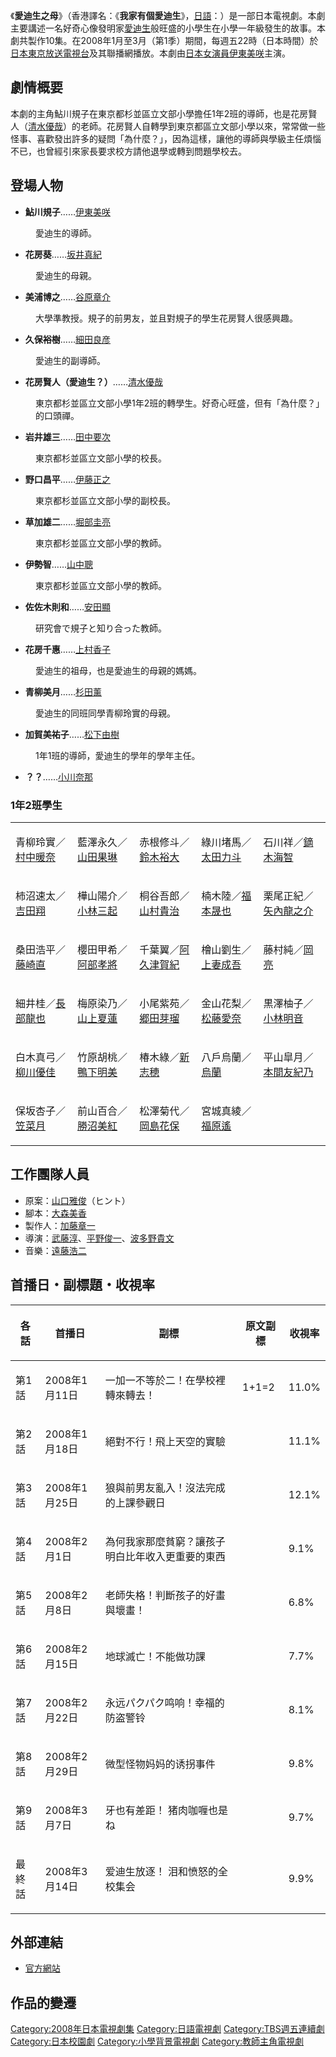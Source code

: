 《'''愛迪生之母'''》（香港譯名：《'''我家有個愛迪生'''》，[[日語|日語]]：{{lang|ja|エジソンの母}}）是一部日本電視劇。本劇主要講述一名好奇心像發明家[[湯瑪斯·愛迪生|愛迪生]]般旺盛的小學生在小學一年級發生的故事。本劇共製作10集。在2008年1月至3月（第1季）期間，每週五22時（日本時間）於[[日本|日本]][[東京廣播公司|東京放送電視台]]及其聯播網播放。本劇由[[日本|日本]][[女演員|女演員]][[伊東美咲|伊東美咲]]主演。

== 劇情概要 ==
本劇的主角鮎川規子在東京都杉並區立文部小學擔任1年2班的導師，也是花房賢人（[[清水優哉|清水優哉]]）的老師。花房賢人自轉學到東京都區立文部小學以來，常常做一些怪事、喜歡發出許多的疑問「為什麼？」，因為這樣，讓他的導師與學級主任煩惱不已，也曾經引來家長要求校方請他退學或轉到問題學校去。

== 登場人物 ==
*'''鮎川規子'''……[[伊東美咲|伊東美咲]]
: 愛迪生的導師。

*'''花房葵'''……[[坂井真紀|坂井真紀]]
: 愛迪生的母親。

*'''美浦博之'''……[[谷原章介|谷原章介]]
: 大學準教授。規子的前男友，並且對規子的學生花房賢人很感興趣。

*'''久保裕樹'''……[[細田良彦|細田良彦]]
: 愛迪生的副導師。

*'''花房賢人（愛迪生？）'''……[[清水優哉|清水優哉]]
: 東京都杉並區立文部小學1年2班的轉學生。好奇心旺盛，但有「為什麼？」的口頭禪。

*'''岩井雄三'''……[[田中要次|田中要次]]
: 東京都杉並區立文部小學的校長。

*'''野口昌平'''……[[伊藤正之|伊藤正之]]
: 東京都杉並區立文部小學的副校長。

*'''草加雄二'''……[[堀部圭亮|堀部圭亮]]
: 東京都杉並區立文部小學的教師。

*'''伊勢智'''……[[山中聰|山中聰]]
: 東京都杉並區立文部小學的教師。

*'''佐佐木則和'''……[[安田顯|安田顯]]
: 研究會で規子と知り合った教師。

*'''花房千惠'''……[[上村香子|上村香子]]
: 愛迪生的祖母，也是愛迪生的母親的媽媽。

*'''青柳美月'''……[[杉田薰|杉田薰]]
: 愛迪生的同班同學青柳玲實的母親。

*'''加賀美祐子'''……[[松下由樹|松下由樹]]
: 1年1班的導師，愛迪生的學年的學年主任。

*'''？？'''……[[小川奈那|小川奈那]]

=== 1年2班學生 ===
{| class="wikitable" 
|- 
|青柳玲實／[[村中暖奈|村中暖奈]]||藍澤永久／[[山田果琳|山田果琳]]||赤根修斗／[[鈴木裕大|鈴木裕大]]||綠川堵馬／[[太田力斗|太田力斗]]||石川祥／[[鏑木海智|鏑木海智]]
|- 
|柿沼速太／[[吉田翔|吉田翔]]||樺山陽介／[[小林三起|小林三起]]||桐谷吾郎／[[山村貴治|山村貴治]]||楠木陸／[[福本晟也|福本晟也]]||栗尾正紀／[[矢內龍之介|矢內龍之介]]
|- 
|桑田浩平／[[藤崎直|藤崎直]]||櫻田甲希／[[阿部孝將|阿部孝將]]||千葉翼／[[阿久津賀紀|阿久津賀紀]]||檜山劉生／[[上妻成吾|上妻成吾]]||藤村純／[[岡亮|岡亮]]
|- 
|細井桂／[[長部龍也|長部龍也]]||梅原染乃／[[山上夏蓮|山上夏蓮]]||小尾紫苑／[[郷田芽瑠|郷田芽瑠]]||金山花梨／[[松藤愛奈|松藤愛奈]]||黒澤柚子／[[小林明音|小林明音]]
|- 
|白木真弓／[[柳川優佳|柳川優佳]]||竹原胡桃／[[鴨下明美|鴨下明美]]||椿木綠／[[新志穂|新志穂]]||八戶烏蘭／[[木月烏蘭|烏蘭]]||平山皐月／[[本間友紀乃|本間友紀乃]]
|- 
|保坂杏子／[[笠菜月|笠菜月]]||前山百合／[[勝沼美紅|勝沼美紅]]||松澤菊代／[[岡島花保|岡島花保]]||宮城真綾／[[福原遙|福原遙]]
|}

== 工作團隊人員 ==
*原案：[[山口雅俊|山口雅俊]]（ヒント）
*腳本：[[大森美香|大森美香]]
*製作人：[[加藤章一|加藤章一]]
*導演：[[武藤淳|武藤淳]]、[[平野俊一|平野俊一]]、[[波多野貴文|波多野貴文]]
*音樂：[[遠藤浩二|遠藤浩二]]

== 首播日・副標題・收視率 ==
{| class="wikitable" style="text-align:center"
!各話||首播日||副標||原文副標||收視率
|-
|第1話||2008年1月11日||一加一不等於二！在學校裡轉來轉去！||1+1=2{{lang|ja|じゃない！学校中がグルグル回る}}||11.0%
|- 
|第2話||2008年1月18日||絕對不行！飛上天空的實驗||{{lang|ja|絶対ダメ！空をとぶ実験}}||11.1%
|-
|第3話||2008年1月25日||狼與前男友亂入！沒法完成的上課參觀日||{{lang|ja|狼と元カレ乱入！授業参観成立せず}}||12.1%
|-
|第4話||2008年2月1日||為何我家那麼貧窮？讓孩子明白比年收入更重要的東西||{{lang|ja|どうしてウチは貧乏？年収より大切なものを子供たちが学ぶ}}||9.1%
|-
|第5話||2008年2月8日||老師失格！判斷孩子的好畫與壞畫！||{{lang|ja|子供の絵を良い絵と悪い絵に分けるフシギ先生}}||6.8%
|-
|第6話||2008年2月15日||地球滅亡！不能做功課||{{lang|ja|地球が滅亡するので宿題できませーん}}||7.7%
|-
|第7話||2008年2月22日||永远パクパク鸣响！幸福的防盗警铃||{{lang|ja|永遠にパクパク鳴れ！幸せの防犯ベル}}||8.1%
|-
|第8話||2008年2月29日||微型怪物妈妈的诱拐事件||{{lang|ja|怪物ママのプチ誘拐事件}}||9.8%
|-
|第9話||2008年3月7日||牙也有差距！ 猪肉咖喱也是ね||{{lang|ja|歯にも格差がある! ポークカレーもね}}||9.7%
|-
|最終話||2008年3月14日||爱迪生放逐！ 泪和愤怒的全校集会||{{lang|ja|エジソン追放! 涙と怒りの全校集会}}||9.9%
|}

== 外部連結 ==
*[http://www.tbs.co.jp/edison-mama/ 官方網站] {{Wayback|url=http://www.tbs.co.jp/edison-mama/ |date=20080408110417 }}

==作品的變遷==
{{電視節目的變遷|
電視台=[[TBS|TBS]]|
播放檔次=[[TBS週五連續劇|金曜劇場]]|
節目名稱=愛迪生之母<br />（2008.1.11 - 2008.3.14）|
上一節目={{link-ja|歌姬 (電視劇)|歌姫 (劇作品)|歌姬}}<br />（2007.10.12 - 2007.12.21）|
下一節目=[[Around40|Around40]]<br />（2008.4.11 - 2008.5.23）|
}}
{{TBS週五連續劇}}

{{DEFAULTSORT:Edison no Haha}}
[[Category:2008年日本電視劇集|Category:2008年日本電視劇集]]
[[Category:日語電視劇|Category:日語電視劇]]
[[Category:TBS週五連續劇|Category:TBS週五連續劇]]
[[Category:日本校園劇|Category:日本校園劇]]
[[Category:小學背景電視劇|Category:小學背景電視劇]]
[[Category:教師主角電視劇|Category:教師主角電視劇]]